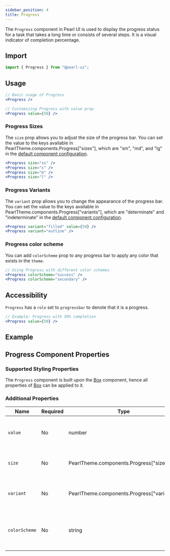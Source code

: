 ```yaml
---
sidebar_position: 4
title: Progress
---
```



<div style={{ display: "flex" }}>
  <SourceButton
    label="Source"
    href="https://github.com/agrawal-rohit/pearl-ui/blob/main/src/components/molecules/progress/progress.tsx"
    style={{ marginRight: "10px" }}
  />
  <SourceButton
    label="Theme Source"
    href="https://github.com/agrawal-rohit/pearl-ui/blob/main/src/components/molecules/progress/progress.config.ts"
  />
</div>

The `Progress` component in Pearl UI is used to display the progress status for a task that takes a long time or consists of several steps. It is a visual indicator of completion percentage.

## Import

```jsx
import { Progress } from "@pearl-ui";
```

## Usage

```jsx
// Basic usage of Progress
<Progress />

// Customizing Progress with value prop
<Progress value={50} />
```

### Progress Sizes

The `size` prop allows you to adjust the size of the progress bar. You can set the value to the keys available in <t>PearlTheme.components.Progress["sizes"]</t>, which are <t>"sm"</t>, <t>"md"</t>, and <t>"lg"</t> in the [default component configuration](https://github.com/agrawal-rohit/pearl-ui/blob/main/src/components/molecules/progress/progress.config.ts).

```jsx
<Progress size="xs" />
<Progress size="s" />
<Progress size="m" />
<Progress size="l" />
```

### Progress Variants

The `variant` prop allows you to change the appearance of the progress bar. You can set the value to the keys available in <t>PearlTheme.components.Progress["variants"]</t>, which are <t>"determinate"</t> and <t>"indeterminate"</t> in the [default component configuration](https://github.com/agrawal-rohit/pearl-ui/blob/main/src/components/molecules/progress/progress.config.ts).

```jsx
<Progress variant="filled" value={50} />
<Progress variant="outline" />
```

### Progress color scheme

You can add `colorScheme` prop to any progress bar to apply any color that exists in the `theme`.

```jsx
// Using Progress with different color schemes
<Progress colorScheme="success" />
<Progress colorScheme="secondary" />
```

## Accessibility

`Progress` has a `role` set to `progressbar` to denote that it is a progress.

```jsx
// Example: Progress with 50% completion
<Progress value={50} />
```

## Example


<Snack snackId="@agrawal-rohit/progress" />

## Progress Component Properties

### Supported Styling Properties

The `Progress` component is built upon the [Box](../layout/Box) component, hence all properties of [Box](../layout/Box) can be applied to it.

### Additional Properties

| Name          | Required | Type                                              | Default     | Description                                        |
| ------------- | -------- | ------------------------------------------------- | ----------- | -------------------------------------------------- |
| `value`       | No       | <t>number</t>                                     | `0`         | Value of the current progress (Between 0 and 100). |
| `size`        | No       | <t>PearlTheme.components.Progress["sizes"]</t>    | `"m"`       | Defines the size of the progress bar.              |
| `variant`     | No       | <t>PearlTheme.components.Progress["variants"]</t> | `"filled"`  | Specifies the variant of the progress bar.         |
| `colorScheme` | No       | <t>string</t>                                     | `"primary"` | Specifies the color scheme of the progress bar.    |
